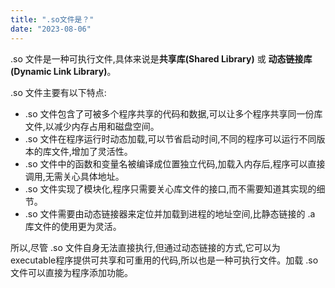 ```yaml
---
title: ".so文件是？"
date: "2023-08-06"
---
```


.so 文件是一种可执行文件,具体来说是**共享库(Shared Library)** 或 **动态链接库(Dynamic Link Library)**。

.so 文件主要有以下特点:

- .so 文件包含了可被多个程序共享的代码和数据,可以让多个程序共享同一份库文件,以减少内存占用和磁盘空间。
- .so 文件在程序运行时动态加载,可以节省启动时间,不同的程序可以运行不同版本的库文件,增加了灵活性。
- .so 文件中的函数和变量名被编译成位置独立代码,加载入内存后,程序可以直接调用,无需关心具体地址。
- .so 文件实现了模块化,程序只需要关心库文件的接口,而不需要知道其实现的细节。
- .so 文件需要由动态链接器来定位并加载到进程的地址空间,比静态链接的 .a 库文件的使用更为灵活。

所以,尽管 .so 文件自身无法直接执行,但通过动态链接的方式,它可以为executable程序提供可共享和可重用的代码,所以也是一种可执行文件。加载 .so 文件可以直接为程序添加功能。
